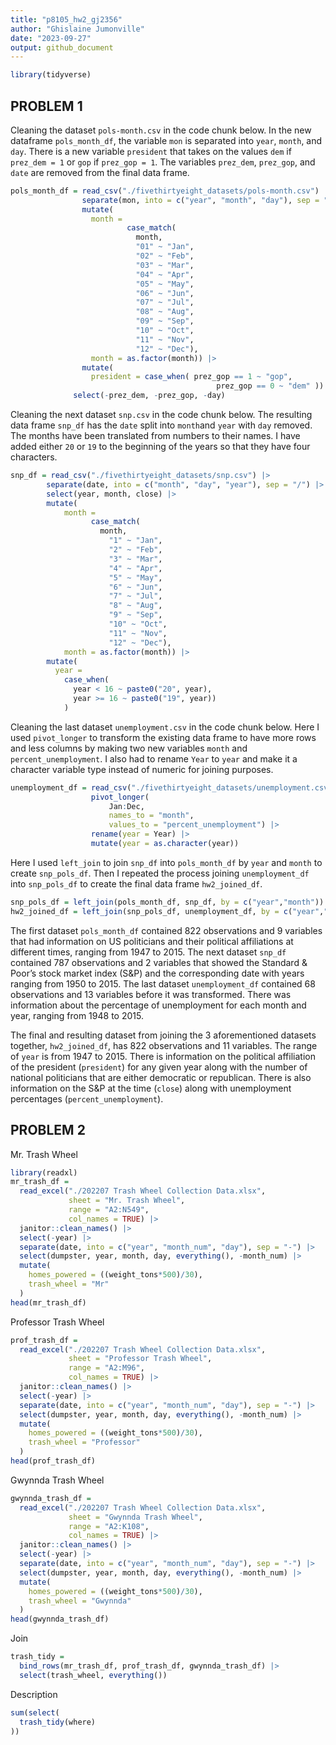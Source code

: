 ```yaml
---
title: "p8105_hw2_gj2356"
author: "Ghislaine Jumonville"
date: "2023-09-27"
output: github_document
---
```


```r
library(tidyverse)
```


## PROBLEM 1

Cleaning the dataset `pols-month.csv` in the code chunk below. In the new dataframe `pols_month_df`, the variable `mon` is separated into `year`, `month`, and `day`. There is a new variable `president` that takes on the values `dem` if `prez_dem = 1` or `gop` if `prez_gop = 1`. The variables `prez_dem`, `prez_gop`, and `date` are removed from the final data frame.

```r
pols_month_df = read_csv("./fivethirtyeight_datasets/pols-month.csv") |>
                separate(mon, into = c("year", "month", "day"), sep = "-") |> 
                mutate(
                  month = 
                          case_match(
                            month,
                            "01" ~ "Jan",
                            "02" ~ "Feb",
                            "03" ~ "Mar",
                            "04" ~ "Apr",
                            "05" ~ "May",
                            "06" ~ "Jun",
                            "07" ~ "Jul",
                            "08" ~ "Aug",
                            "09" ~ "Sep",
                            "10" ~ "Oct",
                            "11" ~ "Nov",
                            "12" ~ "Dec"),
                  month = as.factor(month)) |> 
                mutate(
                  president = case_when( prez_gop == 1 ~ "gop", 
                                              prez_gop == 0 ~ "dem" )) |> 
              select(-prez_dem, -prez_gop, -day)
```


Cleaning the next dataset `snp.csv` in the code chunk below. The resulting data frame `snp_df` has the `date` split into `month`and `year` with `day` removed. The months have been translated from numbers to their names. I have added either `20` or `19` to the beginning of the years so that they have four characters.

```r
snp_df = read_csv("./fivethirtyeight_datasets/snp.csv") |> 
        separate(date, into = c("month", "day", "year"), sep = "/") |> 
        select(year, month, close) |> 
        mutate(
            month = 
                  case_match(
                    month,
                      "1" ~ "Jan",
                      "2" ~ "Feb",
                      "3" ~ "Mar",
                      "4" ~ "Apr",
                      "5" ~ "May",
                      "6" ~ "Jun",
                      "7" ~ "Jul",
                      "8" ~ "Aug",
                      "9" ~ "Sep",
                      "10" ~ "Oct",
                      "11" ~ "Nov",
                      "12" ~ "Dec"),
            month = as.factor(month)) |> 
        mutate(
          year = 
            case_when(
              year < 16 ~ paste0("20", year),
              year >= 16 ~ paste0("19", year))
            )
```

Cleaning the last dataset `unemployment.csv` in the code chunk below. Here I used `pivot_longer` to transform the existing data frame to have more rows and less columns by making two new variables `month` and `percent_unemployment`. I also had to rename `Year` to `year` and make it a character variable type instead of numeric for joining purposes.

```r
unemployment_df = read_csv("./fivethirtyeight_datasets/unemployment.csv") |> 
                  pivot_longer(
                      Jan:Dec,
                      names_to = "month",
                      values_to = "percent_unemployment") |> 
                  rename(year = Year) |> 
                  mutate(year = as.character(year))
```

Here I used `left_join` to join `snp_df` into `pols_month_df` by `year` and `month` to create `snp_pols_df`. Then I repeated the process joining `unemployment_df` into `snp_pols_df` to create the final data frame `hw2_joined_df`.

```r
snp_pols_df = left_join(pols_month_df, snp_df, by = c("year","month"))
hw2_joined_df = left_join(snp_pols_df, unemployment_df, by = c("year","month"))
```

The first dataset `pols_month_df` contained 822 observations and 9 variables that had information on US politicians and their political affiliations at different times, ranging from 1947 to 2015. The next dataset `snp_df` contained 787 observations and 2 variables that showed the Standard & Poor's stock market index (S&P) and the corresponding date with years ranging from 1950 to 2015. The last dataset `unemployment_df` contained 68 observations and 13 variables before it was transformed. There was information about the percentage of unemployment for each month and year, ranging from 1948 to 2015.

The final and resulting dataset from joining the 3 aforementioned datasets together, `hw2_joined_df`, has 822 observations and 11 variables. The range of `year` is from 1947 to 2015. There is information on the political affiliation of the president (`president`) for any given year along with the number of national politicians that are either democratic or republican. There is also information on the S&P at the time (`close`) along with unemployment percentages (`percent_unemployment`).


## PROBLEM 2

Mr. Trash Wheel
```r
library(readxl)
mr_trash_df = 
  read_excel("./202207 Trash Wheel Collection Data.xlsx", 
             sheet = "Mr. Trash Wheel", 
             range = "A2:N549", 
             col_names = TRUE) |> 
  janitor::clean_names() |> 
  select(-year) |> 
  separate(date, into = c("year", "month_num", "day"), sep = "-") |> 
  select(dumpster, year, month, day, everything(), -month_num) |> 
  mutate(
    homes_powered = ((weight_tons*500)/30),
    trash_wheel = "Mr"
  )
head(mr_trash_df)
```

Professor Trash Wheel
```r
prof_trash_df =
  read_excel("./202207 Trash Wheel Collection Data.xlsx", 
             sheet = "Professor Trash Wheel", 
             range = "A2:M96", 
             col_names = TRUE) |> 
  janitor::clean_names() |> 
  select(-year) |> 
  separate(date, into = c("year", "month_num", "day"), sep = "-") |> 
  select(dumpster, year, month, day, everything(), -month_num) |> 
  mutate(
    homes_powered = ((weight_tons*500)/30),
    trash_wheel = "Professor"
  )
head(prof_trash_df)
```

Gwynnda Trash Wheel
```r
gwynnda_trash_df =
  read_excel("./202207 Trash Wheel Collection Data.xlsx", 
             sheet = "Gwynnda Trash Wheel", 
             range = "A2:K108", 
             col_names = TRUE) |> 
  janitor::clean_names() |> 
  select(-year) |> 
  separate(date, into = c("year", "month_num", "day"), sep = "-") |> 
  select(dumpster, year, month, day, everything(), -month_num) |> 
  mutate(
    homes_powered = ((weight_tons*500)/30),
    trash_wheel = "Gwynnda"
  )
head(gwynnda_trash_df)
```

Join
```r
trash_tidy =
  bind_rows(mr_trash_df, prof_trash_df, gwynnda_trash_df) |> 
  select(trash_wheel, everything())
```

Description
```r
sum(select(
  trash_tidy(where)
))
```

